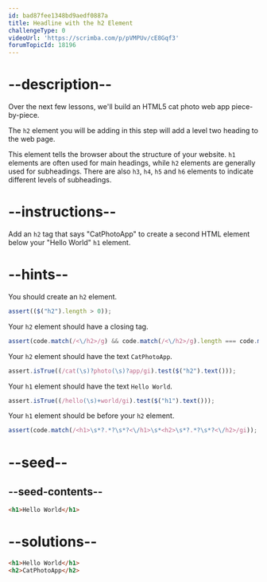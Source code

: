 ```yaml
---
id: bad87fee1348bd9aedf0887a
title: Headline with the h2 Element
challengeType: 0
videoUrl: 'https://scrimba.com/p/pVMPUv/cE8Gqf3'
forumTopicId: 18196
---
```


# --description--

Over the next few lessons, we'll build an HTML5 cat photo web app piece-by-piece.

The `h2` element you will be adding in this step will add a level two heading to the web page.

This element tells the browser about the structure of your website. `h1` elements are often used for main headings, while `h2` elements are generally used for subheadings. There are also `h3`, `h4`, `h5` and `h6` elements to indicate different levels of subheadings.

# --instructions--

Add an `h2` tag that says "CatPhotoApp" to create a second HTML element below your "Hello World" `h1` element.

# --hints--

You should create an `h2` element.

```js
assert(($("h2").length > 0));
```

Your `h2` element should have a closing tag.

```js
assert(code.match(/<\/h2>/g) && code.match(/<\/h2>/g).length === code.match(/<h2>/g).length);
```

Your `h2` element should have the text `CatPhotoApp`.

```js
assert.isTrue((/cat(\s)?photo(\s)?app/gi).test($("h2").text()));
```

Your `h1` element should have the text `Hello World`.

```js
assert.isTrue((/hello(\s)+world/gi).test($("h1").text()));
```

Your `h1` element should be before your `h2` element.

```js
assert(code.match(/<h1>\s*?.*?\s*?<\/h1>\s*<h2>\s*?.*?\s*?<\/h2>/gi));
```

# --seed--

## --seed-contents--

```html
<h1>Hello World</h1>
```

# --solutions--

```html
<h1>Hello World</h1>
<h2>CatPhotoApp</h2>
```
